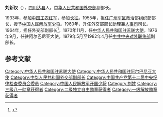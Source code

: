 '''刘新权'''（{{bd|1916年||1994年|catIdx=}}），[[四川|四川]][[达县|达县]]人，[[中华人民共和国外交部|中华人民共和国外交部]]副部长。

1933年，参加[[中国工农红军|中国工农红军]]，参加[[长征|长征]]。1955年，担任[[广州军区|广州军区]]政治部组织部部长，授予[[中国人民解放军少将|中国人民解放军少将]]。1960年，升任外交部部长助理兼[[中华人民共和国外交部人事司|人事司]]司长。1964年，担任外交部副部长<ref>{{cite book|author=黄峥, 《共产党员 (内部版)》 编辑部|title=《在历史的档案里: 文革十年风云录》|year=1988年|publisher=辽宁大学出版社|pages=64页}}</ref>。1970年11月，任[[中国驻苏联大使列表|中华人民共和国驻苏联大使]]。1976年9月，任驻阿尔巴尼亚大使。1979年5月至1982年4月任[[中共中央对外联络部|中共中央对外联络部]]副部长。

==参考文献==
{{reflist}}
{{start box}}
{{s-dip}}
{{succession box|[[潘自力|潘自力]]|[[王幼平|王幼平]]|[[中国驻俄罗斯/苏联大使列表|中华人民共和国驻苏联大使]]|1970年11月-1976年3月}}
{{succession box|[[劉振華_(上將)|劉振華]]|[[温宁|温宁]]|[[中国驻阿尔巴尼亚大使列表|中华人民共和国驻阿尔巴尼亚大使]]|1976年9月-1979年5月}}
{{end box}}
{{中国政治人物小作品}}
[[Category:中华人民共和国驻苏联大使|Category:中华人民共和国驻苏联大使]]
[[Category:中华人民共和国驻阿尔巴尼亚大使|Category:中华人民共和国驻阿尔巴尼亚大使]]
[[Category:中华人民共和国外交部副部长|Category:中华人民共和国外交部副部长]]
[[Category:中国共产党第十二届中央纪律检查委员会委员|Category:中国共产党第十二届中央纪律检查委员会委员]]
[[Category:中国人民解放军开国少将|Category:中国人民解放军开国少将]]
[[Category:刘姓|Category:刘姓]]
[[Category:三级八一勋章获得者|Category:三级八一勋章获得者]]
[[Category:二级独立自由勋章获得者|Category:二级独立自由勋章获得者]]
[[Category:一级解放勋章获得者|Category:一级解放勋章获得者]]